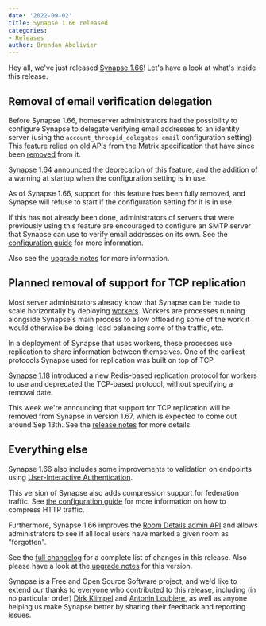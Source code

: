 ```yaml
---
date: '2022-09-02'
title: Synapse 1.66 released
categories:
- Releases
author: Brendan Abolivier
---
```



Hey all, we've just released [Synapse 1.66](https://github.com/matrix-org/synapse/releases/tag/v1.66.0)! Let's have a
look at what's inside this release.

## Removal of email verification delegation

Before Synapse 1.66, homeserver administrators had the possibility to
configure Synapse to delegate verifying email addresses to an identity
server (using the `account_threepid_delegates.email` configuration setting).
This feature relied on old APIs from the Matrix specification that have since
been [removed](https://spec.matrix.org/v1.3/changelog/#identity-service-api-1-1) from it.

[Synapse 1.64](https://matrix.org/blog/2022/08/03/synapse-1-64-released) announced the
deprecation of this feature, and the addition of a warning at startup when
the configuration setting is in use.

As of Synapse 1.66, support for this feature has been fully removed, and
Synapse will refuse to start if the configuration setting for it is in use.

If this has not already been done, administrators of servers that were
previously using this feature are encouraged to configure an SMTP server that
Synapse can use to verify email addresses on its own. See the
[configuration guide](https://matrix-org.github.io/synapse/v1.66/usage/configuration/config_documentation.html#email)
for more information.

Also see the [upgrade notes](https://matrix-org.github.io/synapse/v1.66/upgrade.html#delegation-of-email-validation-no-longer-supported)
for more information.

## Planned removal of support for TCP replication

Most server administrators already know that Synapse can be made to scale
horizontally by deploying [workers](https://matrix-org.github.io/synapse/latest/workers.html). Workers are
processes running alongside Synapse's main process to allow offloading some
of the work it would otherwise be doing, load balancing some of the traffic,
etc.

In a deployment of Synapse that uses workers, these processes use replication
to share information between themselves. One of the earliest protocols
Synapse used for replication was built on top of TCP.

[Synapse 1.18](https://github.com/matrix-org/synapse/releases/tag/v1.18.0) introduced a new
Redis-based replication protocol for workers to use and deprecated the
TCP-based protocol, without specifying a removal date.

This week we're announcing that support for TCP replication will be removed
from Synapse in version 1.67, which is expected to come out around Sep 13th.
See the [release notes](https://github.com/matrix-org/synapse/releases/tag/v1.66.0) for more
details.

## Everything else

Synapse 1.66 also includes some improvements to validation on endpoints using
[User-Interactive Authentication](https://spec.matrix.org/latest/client-server-api/#user-interactive-authentication-api).

This version of Synapse also adds compression support for federation traffic.
See [the configuration guide](https://matrix-org.github.io/synapse/v1.66/usage/configuration/config_documentation.html#listeners)
for more information on how to compress HTTP traffic.

Furthermore, Synapse 1.66 improves the [Room Details admin API](https://matrix-org.github.io/synapse/v1.66/admin_api/rooms.html#room-details-api)
and allows administrators to see if all local users have marked a given room
as "forgotten".

See the [full
changelog](https://github.com/matrix-org/synapse/releases/tag/v1.66.0) for a
complete list of changes in this release. Also please have a look at the
[upgrade
notes](https://matrix-org.github.io/synapse/v1.66/upgrade#upgrading-to-v1660)
for this version.

Synapse is a Free and Open Source Software project, and we'd like to extend
our thanks to everyone who contributed to this release, including (in no
particular order) [Dirk Klimpel](https://github.com/dklimpel) and
[Antonin Loubiere](https://github.com/AntoninLoubiere), as well as anyone
helping us make Synapse better by sharing their feedback and reporting
issues.

